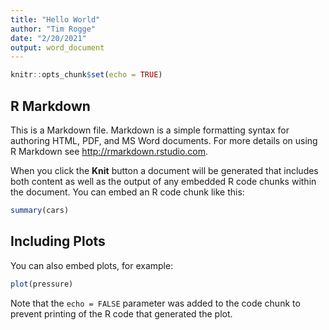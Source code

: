 ```yaml
---
title: "Hello World"
author: "Tim Rogge"
date: "2/20/2021"
output: word_document
---
```


```r
knitr::opts_chunk$set(echo = TRUE)
```

## R Markdown

This is a Markdown file. Markdown is a simple formatting syntax for authoring HTML, PDF, and MS Word documents. For more details on using R Markdown see <http://rmarkdown.rstudio.com>.

When you click the **Knit** button a document will be generated that includes both content as well as the output of any embedded R code chunks within the document. You can embed an R code chunk like this:

```r
summary(cars)
```

## Including Plots

You can also embed plots, for example:

```r
plot(pressure)
```

Note that the `echo = FALSE` parameter was added to the code chunk to prevent printing of the R code that generated the plot.
